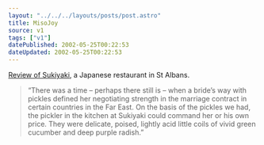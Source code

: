 ```yaml
---
layout: "../../../layouts/posts/post.astro"
title: MisoJoy
source: v1
tags: ["v1"]
datePublished: 2002-05-25T00:22:53
dateUpdated: 2002-05-25T00:22:53
---
```


[Review of Sukiyaki][1], a Japanese restaurant in St Albans.

> &#8220;There was a time &#8211; perhaps there still is &#8211; when a bride&#8217;s way with pickles defined her negotiating strength in the marriage contract in certain countries in the Far East. On the basis of the pickles we had, the pickler in the kitchen at Sukiyaki could command her or his own price. They were delicate, poised, lightly acid little coils of vivid green cucumber and deep purple radish.&#8221;

[1]: http://www.guardian.co.uk/Archive/Article/0,4273,4133921,00.html "The Guardian: Sukiyaki"
